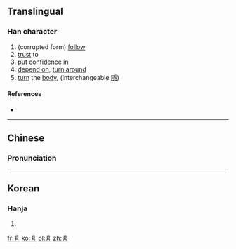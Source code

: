 ==Translingual==

===Han character===
{{Han char|rn=4|rad=丿|as=05|sn=6|four=|canj=HSMS}}

# (corrupted form) [[follow]]
# [[trust]] to
# put [[confidence]] in
# [[depend on]], [[turn around]]
# [[turn]] the [[body]], (interchangeable [[隱]])

====References====
* {{Han ref|kx=0083.011|hdz=10038.080|uh=3406|ud=13318}}

----

==Chinese==
{{zh-hanzi-box|[[㐆]]}}

===Pronunciation===
{{zh-pron
|m=yǐn
|c=zaan2
|mc=y
|oc=
|ma=
|cat=v
}}

----

==Korean==

===Hanja===
{{ko-hanja|hangeul=은|rv=eun|mr=ŭn|y=un|eumhun=돌아오다|ehrv=dolaoda|ehmr=tolaoda|ehy=tolaota}}

# {{defn|lang=ko|sort=丿05}}

[[fr:㐆]]
[[ko:㐆]]
[[pl:㐆]]
[[zh:㐆]]